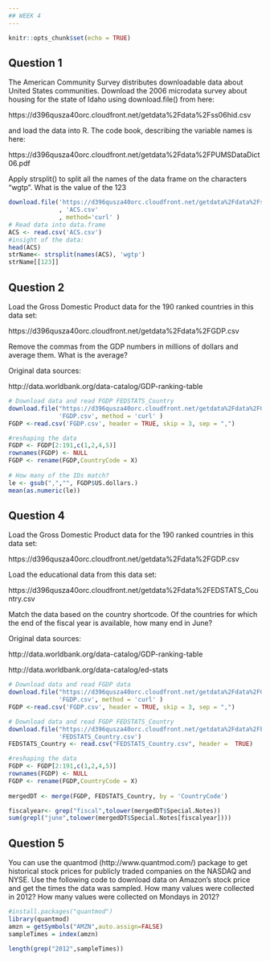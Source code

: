 ```yaml
---
## WEEK 4
---
```


```r
knitr::opts_chunk$set(echo = TRUE)
```


## Question 1
The American Community Survey distributes downloadable data about United States communities. Download the 2006 microdata survey about housing for the state of Idaho using download.file() from here: 

https://d396qusza40orc.cloudfront.net/getdata%2Fdata%2Fss06hid.csv

and load the data into R. The code book, describing the variable names is here:

https://d396qusza40orc.cloudfront.net/getdata%2Fdata%2FPUMSDataDict06.pdf 

Apply strsplit() to split all the names of the data frame on the characters "wgtp". What is the value of the 123 

```r
download.file('https://d396qusza40orc.cloudfront.net/getdata%2Fdata%2Fss06hid.csv'
              , 'ACS.csv'
              , method='curl' )
# Read data into data.frame
ACS <- read.csv('ACS.csv')
#insight of the data:
head(ACS)
strName<- strsplit(names(ACS), 'wgtp')
strName[[123]]
```

## Question 2
Load the Gross Domestic Product data for the 190 ranked countries in this data set:

https://d396qusza40orc.cloudfront.net/getdata%2Fdata%2FGDP.csv

Remove the commas from the GDP numbers in millions of dollars and average them. What is the average?

Original data sources:

http://data.worldbank.org/data-catalog/GDP-ranking-table

```r
# Download data and read FGDP FEDSTATS_Country
download.file("https://d396qusza40orc.cloudfront.net/getdata%2Fdata%2FGDP.csv",
              'FGDP.csv', method = 'curl' )
FGDP <-read.csv('FGDP.csv', header = TRUE, skip = 3, sep = ",")

#reshaping the data
FGDP <- FGDP[2:191,c(1,2,4,5)]
rownames(FGDP) <- NULL
FGDP <- rename(FGDP,CountryCode = X)
                                     
# How many of the IDs match?
le <- gsub(",","", FGDP$US.dollars.)
mean(as.numeric(le))
```

## Question 4
Load the Gross Domestic Product data for the 190 ranked countries in this data set:

 https://d396qusza40orc.cloudfront.net/getdata%2Fdata%2FGDP.csv 

Load the educational data from this data set:

https://d396qusza40orc.cloudfront.net/getdata%2Fdata%2FEDSTATS_Country.csv

Match the data based on the country shortcode. Of the countries for which the end of the fiscal year is available, how many end in June?

Original data sources: 

http://data.worldbank.org/data-catalog/GDP-ranking-table

http://data.worldbank.org/data-catalog/ed-stats
```r
# Download data and read FGDP data
download.file("https://d396qusza40orc.cloudfront.net/getdata%2Fdata%2FGDP.csv",
              'FGDP.csv', method = 'curl' )
FGDP <-read.csv('FGDP.csv', header = TRUE, skip = 3, sep = ",")

# Download data and read FGDP FEDSTATS_Country
download.file("https://d396qusza40orc.cloudfront.net/getdata%2Fdata%2FEDSTATS_Country.csv",
              'FEDSTATS_Country.csv')
FEDSTATS_Country <- read.csv("FEDSTATS_Country.csv", header =  TRUE)

#reshaping the data
FGDP <- FGDP[2:191,c(1,2,4,5)]
rownames(FGDP) <- NULL
FGDP <- rename(FGDP,CountryCode = X)
                                     
mergedDT <- merge(FGDP, FEDSTATS_Country, by = 'CountryCode')

fiscalyear<- grep("fiscal",tolower(mergedDT$Special.Notes))
sum(grepl("june",tolower(mergedDT$Special.Notes[fiscalyear])))

```
## Question 5
You can use the quantmod (http://www.quantmod.com/) package to get historical stock prices for publicly traded companies on the NASDAQ and NYSE. Use the following code to download data on Amazon's stock price and get the times the data was sampled.
How many values were collected in 2012? How many values were collected on Mondays in 2012?
```r
#install.packages("quantmod")
library(quantmod)
amzn = getSymbols("AMZN",auto.assign=FALSE)
sampleTimes = index(amzn)

length(grep("2012",sampleTimes))
```

